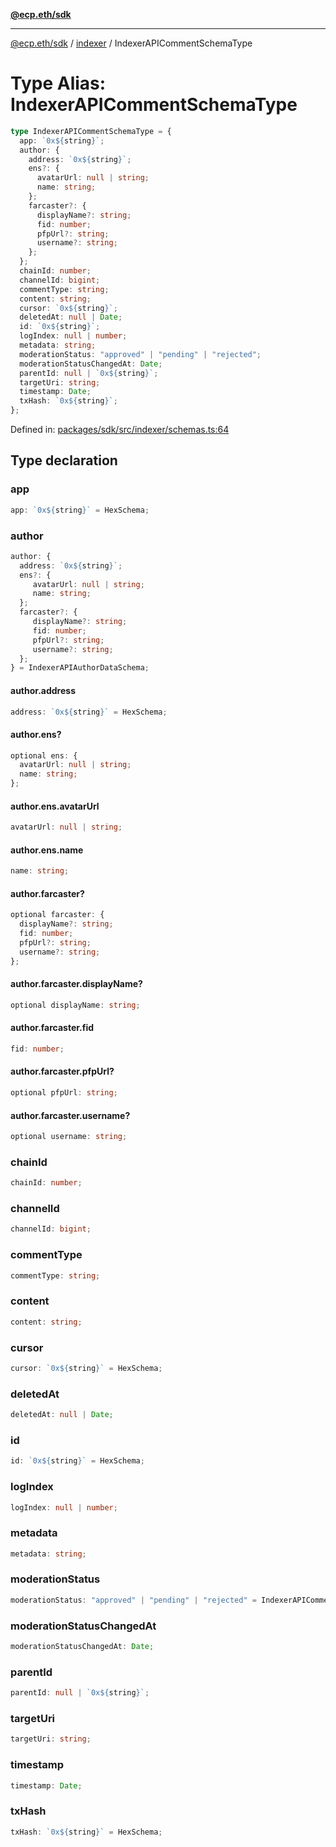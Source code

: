 [**@ecp.eth/sdk**](../../index.mdx)

---

[@ecp.eth/sdk](/sdk-reference/index.mdx) / [indexer](/sdk-reference/indexer/index.mdx) / IndexerAPICommentSchemaType

# Type Alias: IndexerAPICommentSchemaType

```ts
type IndexerAPICommentSchemaType = {
  app: `0x${string}`;
  author: {
    address: `0x${string}`;
    ens?: {
      avatarUrl: null | string;
      name: string;
    };
    farcaster?: {
      displayName?: string;
      fid: number;
      pfpUrl?: string;
      username?: string;
    };
  };
  chainId: number;
  channelId: bigint;
  commentType: string;
  content: string;
  cursor: `0x${string}`;
  deletedAt: null | Date;
  id: `0x${string}`;
  logIndex: null | number;
  metadata: string;
  moderationStatus: "approved" | "pending" | "rejected";
  moderationStatusChangedAt: Date;
  parentId: null | `0x${string}`;
  targetUri: string;
  timestamp: Date;
  txHash: `0x${string}`;
};
```

Defined in: [packages/sdk/src/indexer/schemas.ts:64](https://github.com/ecp-eth/comments-monorepo/blob/main/packages/sdk/src/indexer/schemas.ts#L64)

## Type declaration

### app

```ts
app: `0x${string}` = HexSchema;
```

### author

```ts
author: {
  address: `0x${string}`;
  ens?: {
     avatarUrl: null | string;
     name: string;
  };
  farcaster?: {
     displayName?: string;
     fid: number;
     pfpUrl?: string;
     username?: string;
  };
} = IndexerAPIAuthorDataSchema;
```

#### author.address

```ts
address: `0x${string}` = HexSchema;
```

#### author.ens?

```ts
optional ens: {
  avatarUrl: null | string;
  name: string;
};
```

#### author.ens.avatarUrl

```ts
avatarUrl: null | string;
```

#### author.ens.name

```ts
name: string;
```

#### author.farcaster?

```ts
optional farcaster: {
  displayName?: string;
  fid: number;
  pfpUrl?: string;
  username?: string;
};
```

#### author.farcaster.displayName?

```ts
optional displayName: string;
```

#### author.farcaster.fid

```ts
fid: number;
```

#### author.farcaster.pfpUrl?

```ts
optional pfpUrl: string;
```

#### author.farcaster.username?

```ts
optional username: string;
```

### chainId

```ts
chainId: number;
```

### channelId

```ts
channelId: bigint;
```

### commentType

```ts
commentType: string;
```

### content

```ts
content: string;
```

### cursor

```ts
cursor: `0x${string}` = HexSchema;
```

### deletedAt

```ts
deletedAt: null | Date;
```

### id

```ts
id: `0x${string}` = HexSchema;
```

### logIndex

```ts
logIndex: null | number;
```

### metadata

```ts
metadata: string;
```

### moderationStatus

```ts
moderationStatus: "approved" | "pending" | "rejected" = IndexerAPICommentModerationStatusSchema;
```

### moderationStatusChangedAt

```ts
moderationStatusChangedAt: Date;
```

### parentId

```ts
parentId: null | `0x${string}`;
```

### targetUri

```ts
targetUri: string;
```

### timestamp

```ts
timestamp: Date;
```

### txHash

```ts
txHash: `0x${string}` = HexSchema;
```
